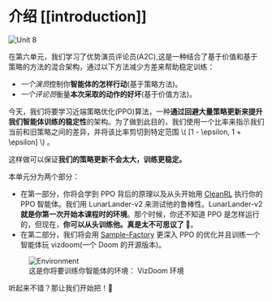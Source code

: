 # 介绍 [[introduction]]

<img src="https://huggingface.co/datasets/huggingface-deep-rl-course/course-images/resolve/main/en/unit9/thumbnail.png" alt="Unit 8"/>

在第六单元，我们学习了优势演员评论员(A2C),这是一种结合了基于价值和基于策略的方法的混合架构，通过以下方法减少方差来帮助稳定训练：

- *一个演员*控制你**智能体的怎样行动**(基于策略方法)。
- *一个评论员*衡量**本次采取的动作的好坏**(基于价值方法)。

今天，我们将要学习近端策略优化(PPO)算法，一种**通过回避大量策略更新来提升我们智能体训练的稳定性**的架构。为了做到此目的，我们使用一个比率来指示我们当前和旧策略之间的差异，并将该比率剪切到特定范围 \\( [1 - \epsilon, 1 + \epsilon] \\) 。

这样做可以保证**我们的策略更新不会太大，训练更稳定。**

本单元分为两个部分：
- 在第一部分，你将会学到 PPO 背后的原理以及从头开始用 [CleanRL](https://github.com/vwxyzjn/cleanrl) 执行你的 PPO 智能体。我们用 LunarLander-v2 来测试他的鲁棒性。LunarLander-v2 **就是你第一次开始本课程时的环境**。那个时候，你还不知道 PPO 是怎样运行的，但现在，**你可以从头训练他。真是太不可思议了 🤩**。
- 在第二部分，我们将会用 [Sample-Factory](https://samplefactory.dev/) 更深入 PPO 的优化并且训练一个智能体玩 vizdoom(一个 Doom 的开源版本)。

<figure>
<img src="https://huggingface.co/datasets/huggingface-deep-rl-course/course-images/resolve/main/en/unit10/environments.png" alt="Environment"/>
<figcaption>这是你将要训练你智能体的环境： VizDoom 环境</figcaption>
</figure>

听起来不错？那让我们开始把！🚀
